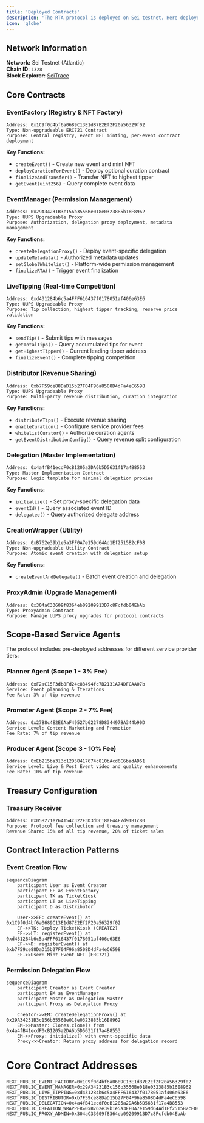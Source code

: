 ```yaml
---
title: 'Deployed Contracts'
description: 'The RTA protocol is deployed on Sei testnet. Here deployed contract addresses and protocol TL;DRs.'
icon: 'globe'
---
```


## Network Information

**Network:** Sei Testnet (Atlantic)   
**Chain ID:** `1328`  
**Block Explorer:** [SeiTrace](https://seitrace.com/?chain=atlantic-2)

## Core Contracts

### EventFactory (Registry & NFT Factory)
```
Address: 0x1C9f0d4bf6a0689C13E1d87E2Ef2F20a56329f02
Type: Non-upgradeable ERC721 Contract
Purpose: Central registry, event NFT minting, per-event contract deployment
```

**Key Functions:**
- `createEvent()` - Create new event and mint NFT
- `deployCurationForEvent()` - Deploy optional curation contract
- `finalizeAndTransfer()` - Transfer NFT to highest tipper
- `getEvent(uint256)` - Query complete event data

### EventManager (Permission Management)
```
Address: 0x29A34231B3c156b3556Be018e0323885b16E8962
Type: UUPS Upgradeable Proxy
Purpose: Authorization, delegation proxy deployment, metadata management
```

**Key Functions:**
- `createDelegationProxy()` - Deploy event-specific delegation
- `updateMetadata()` - Authorized metadata updates
- `setGlobalWhitelist()` - Platform-wide permission management
- `finalizeRTA()` - Trigger event finalization

### LiveTipping (Real-time Competition)
```
Address: 0xd431284b6c5a4FFF616437f0178051af406e63E6
Type: UUPS Upgradeable Proxy  
Purpose: Tip collection, highest tipper tracking, reserve price validation
```

**Key Functions:**
- `sendTip()` - Submit tips with messages
- `getTotalTips()` - Query accumulated tips for event
- `getHighestTipper()` - Current leading tipper address
- `finalizeEvent()` - Complete tipping competition

### Distributor (Revenue Sharing)
```
Address: 0xb7F59ce88DaD15b27F04F96a8508D4dFa4eC6598
Type: UUPS Upgradeable Proxy
Purpose: Multi-party revenue distribution, curation integration
```

**Key Functions:**
- `distributeTips()` - Execute revenue sharing
- `enableCuration()` - Configure service provider fees
- `whitelistCurator()` - Authorize curation agents
- `getEventDistributionConfig()` - Query revenue split configuration

### Delegation (Master Implementation)
```
Address: 0x4a4fB41ecdF0cB1205a2DA6b5D5631f17a4B8553
Type: Master Implementation Contract
Purpose: Logic template for minimal delegation proxies
```

**Key Functions:**
- `initialize()` - Set proxy-specific delegation data
- `eventId()` - Query associated event ID
- `delegatee()` - Query authorized delegate address

### CreationWrapper (Utility)
```
Address: 0xB762e39b1e5a3FF0A7e159d64Ad1Ef2515B2cF08
Type: Non-upgradeable Utility Contract
Purpose: Atomic event creation with delegation setup
```

**Key Functions:**
- `createEventAndDelegate()` - Batch event creation and delegation

### ProxyAdmin (Upgrade Management)
```
Address: 0x304aC33609f8364eb09209913D7c8Fcfdb04EbAb
Type: ProxyAdmin Contract
Purpose: Manage UUPS proxy upgrades for protocol contracts
```

## Scope-Based Service Agents

The protocol includes pre-deployed addresses for different service provider tiers:

### Planner Agent (Scope 1 - 3% Fee)
```
Address: 0xF2aC15F3db8Fd24c83494fc7B2131A74DFCAA07b
Service: Event planning & Iterations
Fee Rate: 3% of tip revenue
```

### Promoter Agent (Scope 2 - 7% Fee)
```
Address: 0x27B8c4E2E6AaF49527b62278D834497BA344b90D
Service Level: Content Marketing and Promotion
Fee Rate: 7% of tip revenue
```

### Producer Agent (Scope 3 - 10% Fee)
```
Address: 0xEb215ba313c12D58417674c810bAcd6C6badAD61
Service Level: Live & Post Event video and quality enhancements
Fee Rate: 10% of tip revenue
```

## Treasury Configuration

### Treasury Receiver
```
Address: 0x058271e764154c322F3D3dDC18aF44F7d91B1c80
Purpose: Protocol fee collection and treasury management
Revenue Share: 15% of all tip revenue, 20% of ticket sales
```

## Contract Interaction Patterns

### Event Creation Flow
```mermaid
sequenceDiagram
    participant User as Event Creator
    participant EF as EventFactory
    participant TK as TicketKiosk
    participant LT as LiveTipping
    participant D as Distributor
    
    User->>EF: createEvent() at 0x1C9f0d4bf6a0689C13E1d87E2Ef2F20a56329f02
    EF->>TK: Deploy TicketKiosk (CREATE2)
    EF->>LT: registerEvent() at 0xd431284b6c5a4FFF616437f0178051af406e63E6
    EF->>D: registerEvent() at 0xb7F59ce88DaD15b27F04F96a8508D4dFa4eC6598
    EF->>User: Mint Event NFT (ERC721)
```

### Permission Delegation Flow
```mermaid
sequenceDiagram
    participant Creator as Event Creator
    participant EM as EventManager
    participant Master as Delegation Master
    participant Proxy as Delegation Proxy
    
    Creator->>EM: createDelegationProxy() at 0x29A34231B3c156b3556Be018e0323885b16E8962
    EM->>Master: Clones.clone() from 0x4a4fB41ecdF0cB1205a2DA6b5D5631f17a4B8553
    EM->>Proxy: initialize() with event-specific data
    Proxy->>Creator: Return proxy address for delegation record
```


# Core Contract Addresses  
```
NEXT_PUBLIC_EVENT_FACTORY=0x1C9f0d4bf6a0689C13E1d87E2Ef2F20a56329f02
NEXT_PUBLIC_EVENT_MANAGER=0x29A34231B3c156b3556Be018e0323885b16E8962
NEXT_PUBLIC_LIVE_TIPPING=0xd431284b6c5a4FFF616437f0178051af406e63E6
NEXT_PUBLIC_DISTRIBUTOR=0xb7F59ce88DaD15b27F04F96a8508D4dFa4eC6598
NEXT_PUBLIC_DELEGATION=0x4a4fB41ecdF0cB1205a2DA6b5D5631f17a4B8553
NEXT_PUBLIC_CREATION_WRAPPER=0xB762e39b1e5a3FF0A7e159d64Ad1Ef2515B2cF08
NEXT_PUBLIC_PROXY_ADMIN=0x304aC33609f8364eb09209913D7c8Fcfdb04EbAb
```
